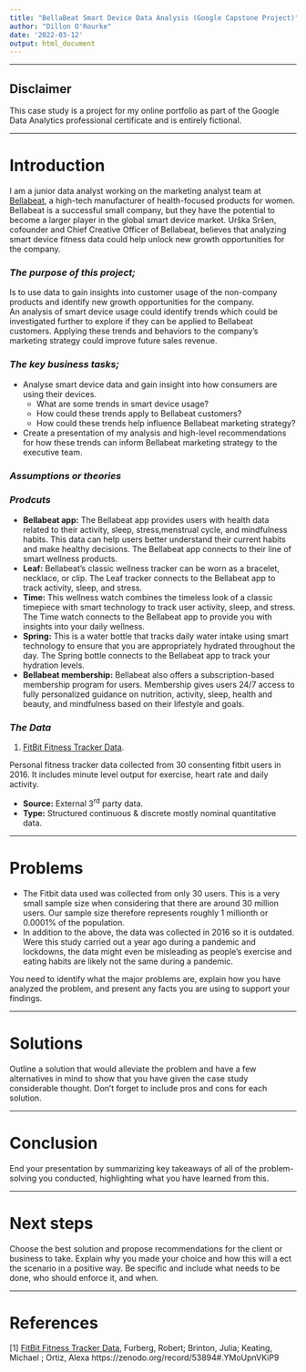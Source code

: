 ```yaml
---
title: "BellaBeat Smart Device Data Analysis (Google Capstone Project)"
author: "Dillon O'Rourke"
date: '2022-03-12'
output: html_document
---
```


***
## **Disclaimer**
This case study is a project for my online portfolio as part of the Google Data Analytics professional certificate and is entirely fictional.

***
# Introduction
I am a junior data analyst working on the marketing analyst team at [Bellabeat](https://bellabeat.com/), a high-tech manufacturer of health-focused products for women. Bellabeat is a successful small company, but they have the potential to become a larger player in the global smart device market. Urška Sršen, cofounder and Chief Creative Officer of Bellabeat, believes that analyzing smart device fitness data could help unlock new growth opportunities for the company.

### *The purpose of this project;*
Is to use data to gain insights into customer usage of the non-company products and identify new growth opportunities for the company.  
An analysis of smart device usage could identify trends which could be investigated further to explore if they can be applied to Bellabeat customers. Applying these trends and behaviors to the company’s marketing strategy could improve future sales revenue.

### *The key business tasks;*
* Analyse smart device data and gain insight into how consumers are using their devices.
  + What are some trends in smart device usage?
  + How could these trends apply to Bellabeat customers?
  + How could these trends help influence Bellabeat marketing strategy?
* Create a presentation of my analysis and high-level recommendations for how these trends can inform Bellabeat marketing strategy to the executive team.

### *Assumptions or theories*

### *Prodcuts*
* **Bellabeat app:** The Bellabeat app provides users with health data related to their activity, sleep, stress,menstrual cycle, and mindfulness habits. This data can help users better understand their current habits and make healthy decisions. The Bellabeat app connects to their line of smart wellness products.
* **Leaf:** Bellabeat’s classic wellness tracker can be worn as a bracelet, necklace, or clip. The Leaf tracker connects to the Bellabeat app to track activity, sleep, and stress.
* **Time:** This wellness watch combines the timeless look of a classic timepiece with smart technology to track user activity, sleep, and stress. The Time watch connects to the Bellabeat app to provide you with insights into your daily wellness.
* **Spring:** This is a water bottle that tracks daily water intake using smart technology to ensure that you are appropriately hydrated throughout the day. The Spring bottle connects to the Bellabeat app to track your hydration levels.
* **Bellabeat membership:** Bellabeat also offers a subscription-based membership program for users. Membership gives users 24/7 access to fully personalized guidance on nutrition, activity, sleep, health and beauty, and mindfulness based on their lifestyle and goals.

### *The Data*
1. [FitBit Fitness Tracker Data](https://www.kaggle.com/arashnic/fitbit).  

Personal fitness tracker data collected from 30 consenting fitbit users in 2016. It includes minute level output for exercise, heart rate and daily activity.  

* **Source:** External 3^rd^ party data.
* **Type:** Structured continuous & discrete mostly nominal quantitative data.

***
# Problems
* The Fitbit data used was collected from only 30 users. This is a very small sample size when considering that there are around 30 million users. Our sample size therefore represents roughly 1 millionth or 0.0001% of the population.
* In addition to the above, the data was collected in 2016 so it is outdated. Were this study carried out a year ago during a pandemic and lockdowns, the data might even be misleading as people's exercise and eating habits are likely not the same during a pandemic.


You need to identify what the major problems are, explain how you have analyzed the problem, and present any facts you are using to support your findings. 

***
# Solutions
Outline a solution that would alleviate the problem and have a few alternatives in mind to show that you have given the case study considerable thought. Don’t forget to include pros and cons for each solution. 

***
# Conclusion
End your presentation by summarizing key takeaways of all of the problem-solving you conducted, highlighting what you have learned from this. 

***
# Next steps
Choose the best solution and propose recommendations for the client or business to take. Explain why you made your choice and how this will a ect the scenario in a positive way. Be specific and include what needs to be done, who should enforce it, and when.

***
# References
[1] [FitBit Fitness Tracker Data](https://www.kaggle.com/arashnic/fitbit), Furberg, Robert; Brinton, Julia; Keating, Michael ; Ortiz, Alexa https://zenodo.org/record/53894#.YMoUpnVKiP9

